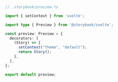 ```ts
// .storybook/preview.ts

import { setContext } from 'svelte';

import type { Preview } from '@storybook/svelte';

const preview: Preview = {
  decorators: [
    (Story) => {
      setContext("theme", "default");
      return Story();
    },
  ],
};

export default preview;
```
